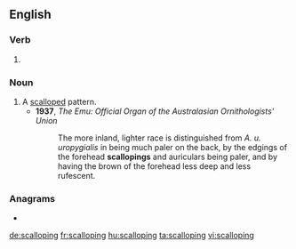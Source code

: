==English==

===Verb===
{{head|en|present participle}}

# {{present participle of|scallop|lang=en|nocat=1}}

===Noun===
{{en-noun}}

# A [[scalloped]] pattern.
#* '''1937''', ''The Emu: Official Organ of the Australasian Ornithologists' Union''
#*: The more inland, lighter race is distinguished from ''A. u. uropygialis'' in being much paler on the back, by the edgings of the forehead '''scallopings''' and auriculars being paler, and by having the brown of the forehead less deep and less rufescent.

===Anagrams===
* {{l|en|collapsing}}

[[de:scalloping]]
[[fr:scalloping]]
[[hu:scalloping]]
[[ta:scalloping]]
[[vi:scalloping]]